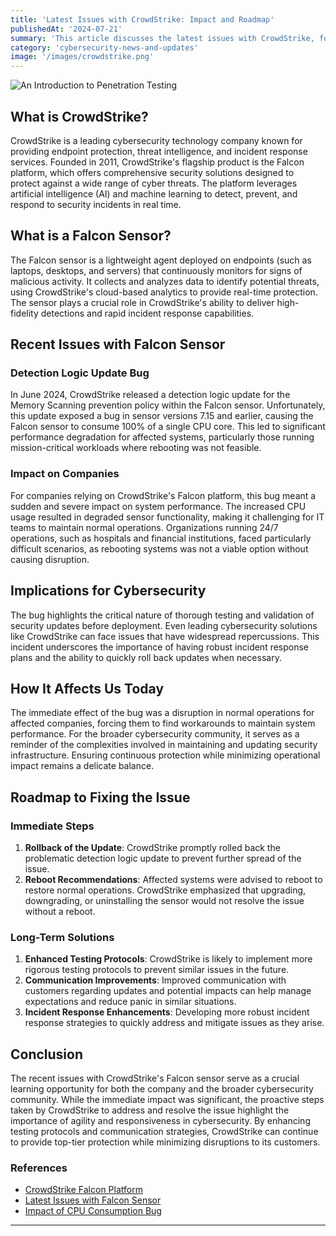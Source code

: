 ```yaml
---
title: 'Latest Issues with CrowdStrike: Impact and Roadmap'
publishedAt: '2024-07-21'
summary: 'This article discusses the latest issues with CrowdStrike, focusing on what CrowdStrike is, the Falcon sensor, the impact on companies and cybersecurity, and potential solutions.'
category: 'cybersecurity-news-and-updates'
image: '/images/crowdstrike.png'
---
```



<Image
  src="/images/crowdstrike.png"
  alt="An Introduction to Penetration Testing"
  width={400}
  height={400}
  className="w-auto h-auto mb-4 rounded-lg"
/>

## What is CrowdStrike?

CrowdStrike is a leading cybersecurity technology company known for providing endpoint protection, threat intelligence, and incident response services. Founded in 2011, CrowdStrike's flagship product is the Falcon platform, which offers comprehensive security solutions designed to protect against a wide range of cyber threats. The platform leverages artificial intelligence (AI) and machine learning to detect, prevent, and respond to security incidents in real time.

## What is a Falcon Sensor?

The Falcon sensor is a lightweight agent deployed on endpoints (such as laptops, desktops, and servers) that continuously monitors for signs of malicious activity. It collects and analyzes data to identify potential threats, using CrowdStrike's cloud-based analytics to provide real-time protection. The sensor plays a crucial role in CrowdStrike's ability to deliver high-fidelity detections and rapid incident response capabilities.

## Recent Issues with Falcon Sensor

### Detection Logic Update Bug

In June 2024, CrowdStrike released a detection logic update for the Memory Scanning prevention policy within the Falcon sensor. Unfortunately, this update exposed a bug in sensor versions 7.15 and earlier, causing the Falcon sensor to consume 100% of a single CPU core. This led to significant performance degradation for affected systems, particularly those running mission-critical workloads where rebooting was not feasible.

### Impact on Companies

For companies relying on CrowdStrike's Falcon platform, this bug meant a sudden and severe impact on system performance. The increased CPU usage resulted in degraded sensor functionality, making it challenging for IT teams to maintain normal operations. Organizations running 24/7 operations, such as hospitals and financial institutions, faced particularly difficult scenarios, as rebooting systems was not a viable option without causing disruption.

## Implications for Cybersecurity

The bug highlights the critical nature of thorough testing and validation of security updates before deployment. Even leading cybersecurity solutions like CrowdStrike can face issues that have widespread repercussions. This incident underscores the importance of having robust incident response plans and the ability to quickly roll back updates when necessary.

## How It Affects Us Today

The immediate effect of the bug was a disruption in normal operations for affected companies, forcing them to find workarounds to maintain system performance. For the broader cybersecurity community, it serves as a reminder of the complexities involved in maintaining and updating security infrastructure. Ensuring continuous protection while minimizing operational impact remains a delicate balance.

## Roadmap to Fixing the Issue

### Immediate Steps

1. **Rollback of the Update**: CrowdStrike promptly rolled back the problematic detection logic update to prevent further spread of the issue.
2. **Reboot Recommendations**: Affected systems were advised to reboot to restore normal operations. CrowdStrike emphasized that upgrading, downgrading, or uninstalling the sensor would not resolve the issue without a reboot.

### Long-Term Solutions

1. **Enhanced Testing Protocols**: CrowdStrike is likely to implement more rigorous testing protocols to prevent similar issues in the future.
2. **Communication Improvements**: Improved communication with customers regarding updates and potential impacts can help manage expectations and reduce panic in similar situations.
3. **Incident Response Enhancements**: Developing more robust incident response strategies to quickly address and mitigate issues as they arise.

## Conclusion

The recent issues with CrowdStrike's Falcon sensor serve as a crucial learning opportunity for both the company and the broader cybersecurity community. While the immediate impact was significant, the proactive steps taken by CrowdStrike to address and resolve the issue highlight the importance of agility and responsiveness in cybersecurity. By enhancing testing protocols and communication strategies, CrowdStrike can continue to provide top-tier protection while minimizing disruptions to its customers.

### References

- [CrowdStrike Falcon Platform](https://www.crowdstrike.com/products/)
- [Latest Issues with Falcon Sensor](https://thestack.technology/crowdstrike-falcon-sensor-bug)
- [Impact of CPU Consumption Bug](https://thestack.technology/crowdstrike-falcon-sensor-cpu-issue)

---
